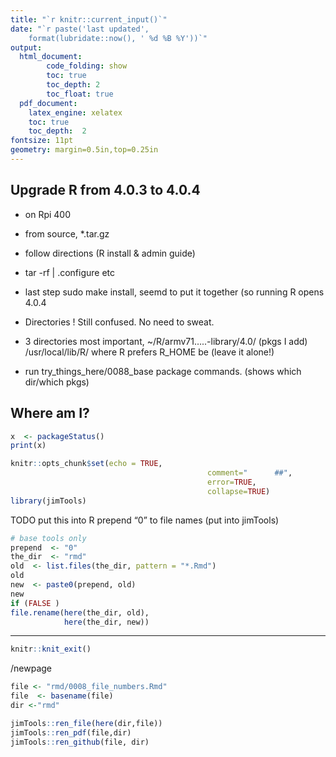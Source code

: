 ```yaml
---
title: "`r knitr::current_input()`"
date: "`r paste('last updated', 
    format(lubridate::now(), ' %d %B %Y'))`"
output:   
  html_document:  
        code_folding: show
        toc: true 
        toc_depth: 2
        toc_float: true
  pdf_document:   
    latex_engine: xelatex  
    toc: true
    toc_depth:  2   
fontsize: 11pt   
geometry: margin=0.5in,top=0.25in   
---
```


## Upgrade R from 4.0.3 to 4.0.4
*  on Rpi 400
*  from source, *.tar.gz
*  follow directions (R install & admin guide)
*  tar -rf | .configure etc
*  last step    sudo make install, seemd to put it together (so running R
  opens 4.0.4
*  Directories !   Still confused.   No need to sweat.
*  3 directories most important,  ~/R/armv71.....-library/4.0/  (pkgs I add)
    /usr/local/lib/R/   where R prefers R_HOME be (leave it alone!)

*  run try_things_here/0088_base package commands. (shows which dir/which
  pkgs)

## Where am I?
```r

x  <- packageStatus()
print(x)
```





<!-- 
set cul   "cursorline
cc=+1			"colorcolumn is 1 more than tw

vim: to format all urls for md
s/https.*/[&]()/g
-->

```r
knitr::opts_chunk$set(echo = TRUE,  
											comment="      ##",  
											error=TRUE, 
											collapse=TRUE) 
library(jimTools) 
```

TODO   put this into R
prepend "0" to file names (put into jimTools)
```r
# base tools only
prepend  <- "0"
the_dir  <- "rmd"
old  <- list.files(the_dir, pattern = "*.Rmd")
old
new  <- paste0(prepend, old)
new
if (FALSE )
file.rename(here(the_dir, old), 
            here(the_dir, new))

```
***

```r
knitr::knit_exit() 
```

/newpage

```r
file <- "rmd/0008_file_numbers.Rmd" 
file  <- basename(file) 
dir <-"rmd"

jimTools::ren_file(here(dir,file))
jimTools::ren_pdf(file,dir)
jimTools::ren_github(file, dir)
```
